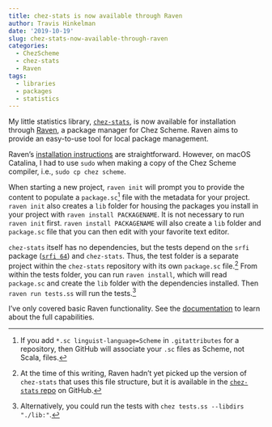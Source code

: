 ```yaml
---
title: chez-stats is now available through Raven
author: Travis Hinkelman
date: '2019-10-19'
slug: chez-stats-now-available-through-raven
categories:
  - ChezScheme
  - chez-stats
  - Raven
tags:
  - libraries
  - packages
  - statistics
---
```


My little statistics library, [`chez-stats`](https://github.com/hinkelman/chez-stats), is now available for installation through [Raven](http://ravensc.com), a package manager for Chez Scheme. Raven aims to provide an easy-to-use tool for local package management. 

Raven's [installation instructions](https://guenchi.gitbooks.io/raven/content/installation.html) are straightforward. However, on macOS Catalina, I had to use `sudo` when making a copy of the Chez Scheme compiler, i.e., `sudo cp chez scheme`.

When starting a new project, `raven init` will prompt you to provide the content to populate a `package.sc`^[If you add `*.sc linguist-language=Scheme` in `.gitattributes` for a repository, then GitHub will associate your `.sc` files as Scheme, not Scala, files.] file with the metadata for your project. `raven init` also creates a `lib` folder for housing the packages you install in your project with `raven install PACKAGENAME`. It is not necessary to run `raven init` first. `raven install PACKAGENAME` will also create a `lib` folder and `package.sc` file that you can then edit with your favorite text editor.

`chez-stats` itself has no dependencies, but the tests depend on the `srfi` package ([`srfi 64`](https://srfi.schemers.org/srfi-64/srfi-64.html)) and `chez-stats`. Thus, the test folder is a separate project within the `chez-stats` repository with its own `package.sc` file.^[At the time of this writing, Raven hadn't yet picked up the version of `chez-stats` that uses this file structure, but it is available in the [`chez-stats` repo](https://github.com/hinkelman/chez-stats) on GitHub.] From within the tests folder, you can run `raven install`, which will read `package.sc` and create the `lib` folder with the dependencies installed. Then `raven run tests.ss` will run the tests.^[Alternatively, you could run the tests with `chez tests.ss --libdirs "./lib:"`.]

I've only covered basic Raven functionality. See the [documentation](https://guenchi.gitbooks.io/raven/content/) to learn about the full capabilities.
